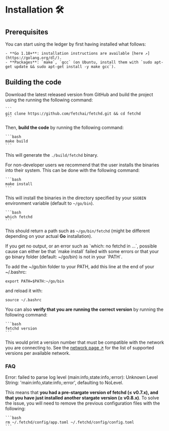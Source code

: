 
# Installation 🛠

## Prerequisites

You can start using the ledger by first having installed what follows:

    - **Go 1.18+**: installation instructions are available [here ↗️](https://golang.org/dl/).
    - **Packages**: `make`, `gcc` (on Ubuntu, install them with `sudo apt-get update && sudo apt-get install -y make gcc`).

## Building the code

Download the latest released version from GitHub and build the project using the running the following command:

    ```
    git clone https://github.com/fetchai/fetchd.git && cd fetchd
    ```

Then, **build the code** by running the following command:

    ```bash
    make build
    ```

This will generate the `./build/fetchd` binary.

For non-developer users we recommend that the user installs the binaries into their system. This can be done with the following command:

    ```bash
    make install
    ```

This will install the binaries in the directory specified by your `$GOBIN` environment variable (default to `~/go/bin`).

    ```bash
    which fetchd
    ```

This should return a path such as `~/go/bin/fetchd` (might be different depending on your actual **Go** installation).

<Callout type="info" emoji="ℹ️">
  If you get no output, or an error such as `which: no fetchd in ...`, possible cause can either be that `make install` failed with some errors or that your go binary folder (default: ~/go/bin) is not in your `PATH`.

  To add the ~/go/bin folder to your PATH, add this line at the end of your ~/.bashrc:

  ```
  export PATH=$PATH:~/go/bin
  ```

  and reload it with:

  ```
  source ~/.bashrc
  ```
</Callout>

You can also **verify that you are running the correct version** by running the following command:

    ```bash
    fetchd version
    ```

This would print a version number that must be compatible with the network you are connecting to. See the [network page ↗️](/references/fetch-network/ledger/active-networks) for the list of supported versions per available network.

### FAQ

<Callout type="error" emoji="️🚫">
  Error: failed to parse log level (main:info,state:info,:error): Unknown Level String: 'main:info,state:info,:error', defaulting to NoLevel.
</Callout>

This means that **you had a pre-stargate version of fetchd (≤ v0.7.x), and that you have just installed another stargate version (≥ v0.8.x)**. To solve the issue, you will need to remove the previous configuration files with the following:

    ```bash
    rm ~/.fetchd/config/app.toml ~/.fetchd/config/config.toml
    ```
